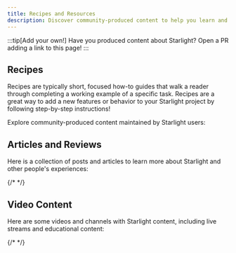 ```yaml
---
title: Recipes and Resources
description: Discover community-produced content to help you learn and build with Starlight!
---
```


:::tip[Add your own!]
Have you produced content about Starlight?
Open a PR adding a link to this page!
:::


## Recipes

Recipes are typically short, focused how-to guides that walk a reader through completing a working example of a specific task. Recipes are a great way to add a new features or behavior to your Starlight project by following step-by-step instructions!

Explore community-produced content maintained by Starlight users:

## Articles and Reviews

Here is a collection of posts and articles to learn more about Starlight and other people's experiences:

{/* <CardGrid>
	<LinkCard
		href="/guides/site-search/#algolia-docsearch"
		title="Algolia DocSearch"
		description="Replace Pagefind, the default search provider, with Algolia DocSearch."
	/>
</CardGrid> */}

## Video Content

Here are some videos and channels with Starlight content, including live streams and educational content:

{/* <CardGrid>
	<LinkCard
		href="https://github.com/HiDeoo/starlight-links-validator"
		title="starlight-links-validator"
		description="Check for broken links in your Starlight pages."
	/>
	<LinkCard
		href="https://github.com/HiDeoo/starlight-typedoc"
		title="starlight-typedoc"
		description="Generate Starlight pages from TypeScript using TypeDoc."
	/>
</CardGrid> */}